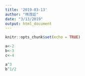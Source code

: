 ```yaml
---
title: '2019-03-13'
author: "林茂廷"
date: "3/13/2019"
output: html_document
---
```


```r
knitr::opts_chunk$set(echo = TRUE)
```

```r
a<-2
b<-3
c<-4
```

```r
a^3
b^1/2
```

